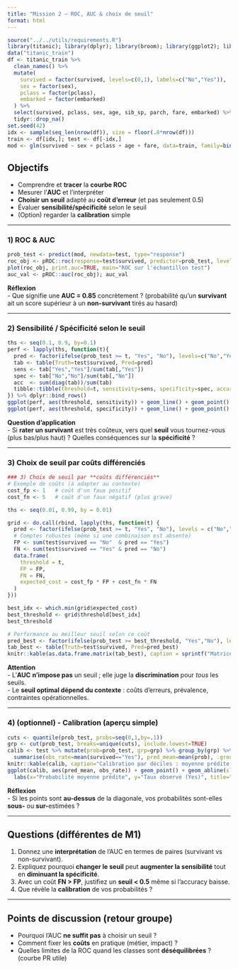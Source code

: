 ```yaml
---
title: "Mission 2 — ROC, AUC & choix de seuil"
format: html
---
```


```r
source("../../utils/requirements.R")
library(titanic); library(dplyr); library(broom); library(ggplot2); library(pROC); library(janitor)
data("titanic_train")
df <- titanic_train %>%
  clean_names() %>%
  mutate(
    survived = factor(survived, levels=c(0,1), labels=c("No","Yes")),
    sex = factor(sex),
    pclass = factor(pclass),
    embarked = factor(embarked)
  ) %>%
  select(survived, pclass, sex, age, sib_sp, parch, fare, embarked) %>%
  tidyr::drop_na()
set.seed(42)
idx <- sample(seq_len(nrow(df)), size = floor(.8*nrow(df)))
train <- df[idx,]; test <- df[-idx,]
mod <- glm(survived ~ sex + pclass + age + fare, data=train, family=binomial())
```

## Objectifs
- Comprendre et **tracer** la **courbe ROC**
- Mesurer l’**AUC** et l’interpréter
- **Choisir un seuil** adapté au **coût d’erreur** (et pas seulement 0.5)
- Évaluer **sensibilité/spécificité** selon le seuil
- (Option) regarder la **calibration** simple

---

### 1) ROC & AUC
```r
prob_test <- predict(mod, newdata=test, type="response")
roc_obj <- pROC::roc(response=test$survived, predictor=prob_test, levels=c("No","Yes"))
plot(roc_obj, print.auc=TRUE, main="ROC sur l'échantillon test")
auc_val <- pROC::auc(roc_obj); auc_val
```

::: {.callout-note}
**Réflexion**  
- Que signifie une **AUC = 0.85** concrètement ? (probabilité qu’un **survivant** ait un score supérieur à un **non-survivant** tirés au hasard)  
:::

---

### 2) Sensibilité / Spécificité selon le seuil
```r
ths <- seq(0.1, 0.9, by=0.1)
perf <- lapply(ths, function(t){
  pred <- factor(ifelse(prob_test >= t, "Yes", "No"), levels=c("No","Yes"))
  tab <- table(Truth=test$survived, Pred=pred)
  sens <- tab["Yes","Yes"]/sum(tab[,"Yes"])
  spec <- tab["No","No"]/sum(tab[,"No"])
  acc  <- sum(diag(tab))/sum(tab)
  tibble::tibble(threshold=t, sensitivity=sens, specificity=spec, accuracy=acc)
}) %>% dplyr::bind_rows()
ggplot(perf, aes(threshold, sensitivity)) + geom_line() + geom_point() + labs(title="Sensibilité selon le seuil")
ggplot(perf, aes(threshold, specificity)) + geom_line() + geom_point() + labs(title="Spécificité selon le seuil")
```

::: {.callout-tip}
**Question d’application**  
- Si **rater un survivant** est très coûteux, vers quel **seuil** vous tournez-vous (plus bas/plus haut) ? Quelles conséquences sur la **spécificité** ?  
:::

---

### 3) Choix de seuil par **coûts différenciés**
```r
### 3) Choix de seuil par **coûts différenciés**
# Exemple de coûts (à adapter au contexte)
cost_fp <- 1   # coût d'un faux positif
cost_fn <- 5   # coût d'un faux négatif (plus grave)

ths <- seq(0.01, 0.99, by = 0.01)

grid <- do.call(rbind, lapply(ths, function(t) {
  pred <- factor(ifelse(prob_test >= t, "Yes", "No"), levels = c("No","Yes"))
  # Comptes robustes (même si une combinaison est absente)
  FP <- sum(test$survived == "No"  & pred == "Yes")
  FN <- sum(test$survived == "Yes" & pred == "No")
  data.frame(
    threshold = t,
    FP = FP,
    FN = FN,
    expected_cost = cost_fp * FP + cost_fn * FN
  )
}))

best_idx <- which.min(grid$expected_cost)
best_threshold <- grid$threshold[best_idx]
best_threshold

```

```r
# Performance au meilleur seuil selon ce coût
pred_best <- factor(ifelse(prob_test >= best_threshold, "Yes","No"), levels=c("No","Yes"))
tab_best <- table(Truth=test$survived, Pred=pred_best)
knitr::kable(as.data.frame.matrix(tab_best), caption = sprintf("Matrice de confusion au seuil optimal = %.2f (coûts FP=%d, FN=%d)", best_threshold, cost_fp, cost_fn))
```

::: {.callout-warning}
**Attention**  
- L’**AUC** **n’impose pas** un seuil ; elle juge la **discrimination** pour *tous* les seuils.  
- Le **seuil optimal dépend du contexte** : coûts d’erreurs, prévalence, contraintes opérationnelles.  
:::

---

### 4) (optionnel) - Calibration (aperçu simple)
```r
cuts <- quantile(prob_test, probs=seq(0,1,by=.1))
grp <- cut(prob_test, breaks=unique(cuts), include.lowest=TRUE)
calib <- test %>% mutate(prob=prob_test, grp=grp) %>% group_by(grp) %>%
  summarise(obs_rate=mean(survived=="Yes"), pred_mean=mean(prob), .groups="drop")
knitr::kable(calib, caption="Calibration par déciles : moyenne prédite vs proportion observée")
ggplot(calib, aes(pred_mean, obs_rate)) + geom_point() + geom_abline(slope=1, intercept=0, linetype=2) +
  labs(x="Probabilité moyenne prédite", y="Taux observé (Yes)", title="Courbe de calibration (déciles)")
```

::: {.callout-note}
**Réflexion**  
- Si les points sont **au-dessus** de la diagonale, vos probabilités sont-elles **sous-** ou **sur-**estimées ?  
:::

---

## Questions (différentes de M1)
1. Donnez une **interprétation** de l’AUC en termes de paires (survivant vs non-survivant).  
2. Expliquez pourquoi **changer le seuil** peut **augmenter la sensibilité** tout en **diminuant la spécificité**.  
3. Avec un coût **FN > FP**, justifiez un **seuil < 0.5** même si l’accuracy baisse.  
4. Que révèle la **calibration** de vos probabilités ?

---

## Points de discussion (retour groupe)
- Pourquoi l’AUC **ne suffit pas** à choisir un seuil ?  
- Comment fixer les **coûts** en pratique (métier, impact) ?  
- Quelles limites de la ROC quand les classes sont **déséquilibrées** ? (courbe PR utile)
